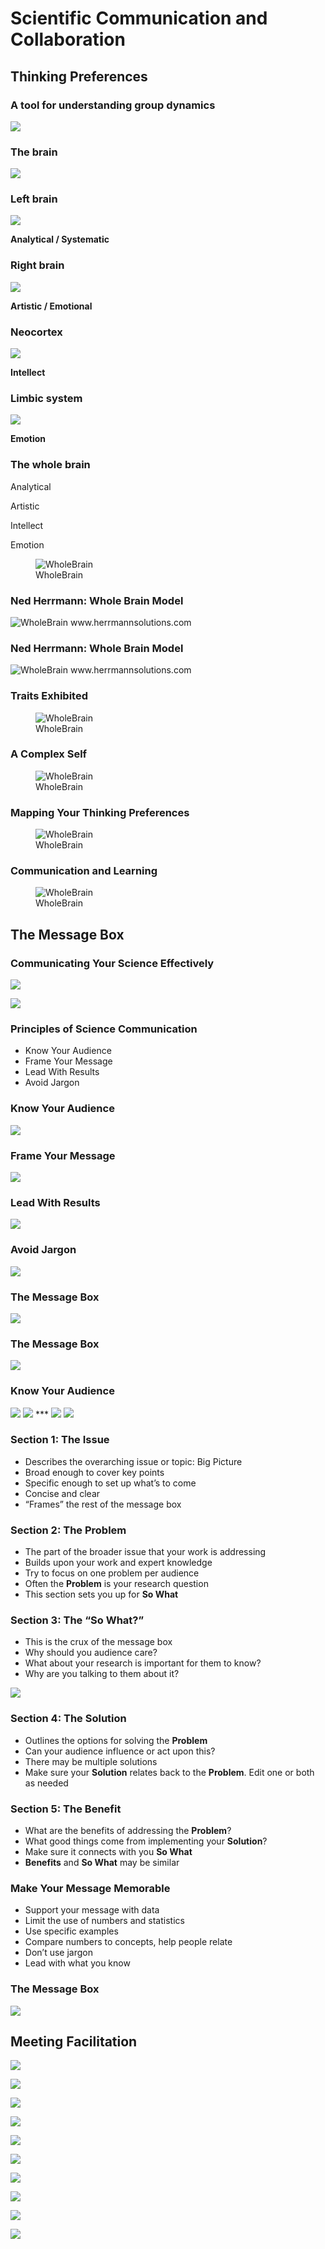 # Scientific Communication and Collaboration



## Thinking Preferences


### A tool for understanding group dynamics

![](images/brain.jpg)


### The brain



![](images/Brain.jpg)



### Left brain


![](images/LeftBrain.jpg)

**Analytical / Systematic**


### Right brain


![](images/RightBrain.jpg)


**Artistic / Emotional**

### Neocortex 


![](images/Neocortex.jpg)


**Intellect**

### Limbic system



![](images/Limbic.jpg)




**Emotion**


### The whole brain




Analytical

Artistic

Intellect

Emotion




![WholeBrain](images/wholebrain.png)


### Ned Herrmann: Whole Brain Model


![WholeBrain](images/whole-brain-model-2016.jpg)
www.herrmannsolutions.com

### Ned Herrmann: Whole Brain Model

![WholeBrain](images/whole-brain-model-2016v2.jpg)
www.herrmannsolutions.com

### Traits Exhibited

![WholeBrain](images/WholeBrainTraits.jpg)


### A Complex Self


![WholeBrain](images/WholeBrainSelf.jpg)


### Mapping Your Thinking Preferences


![WholeBrain](images/WholeBrainMap.jpg)


### Communication and Learning



![WholeBrain](images/WholeBrainCommunication.jpg)



## The Message Box


### Communicating Your Science Effectively

![](images/MessageBox.png)






![](images/Compass.png)



### Principles of Science Communication


- Know Your Audience
- Frame Your Message
- Lead With Results
- Avoid Jargon

### Know Your Audience


![](images/Audience.jpg)

### Frame Your Message 


![](images/resonate.png)


### Lead With Results



![](images/Approach.png)


### Avoid Jargon




![](images/Jargon.png)

### The Message Box




![](images/MessageBox2.png)

### The Message Box


![](images/BlankMessageBox.png)

### Know Your Audience

![](images/Public.jpg)
![](images/Teachers.jpg)
***
![](images/PolicyMakers.jpg)
![](images/Students.jpg)

### Section 1: The Issue

- Describes the overarching issue or topic: Big Picture
- Broad enough to cover key points
- Specific enough to set up what's to come
- Concise and clear
- "Frames" the rest of the message box

### Section 2: The Problem

- The part of the broader issue that your work is addressing
- Builds upon your work and expert knowledge
- Try to focus on one problem per audience
- Often the **Problem** is your research question
- This section sets you up for **So What**

### Section 3: The "So What?"

- This is the crux of the message box
- Why should you audience care?
- What about your research is important for them to know?
- Why are you talking to them about it?

![](images/SoWhat.png)

### Section 4: The Solution

- Outlines the options for solving the **Problem**
- Can your audience influence or act upon this?
- There may be multiple solutions
- Make sure your **Solution** relates back to the **Problem**. Edit one or both as needed

### Section 5: The Benefit

- What are the benefits of addressing the **Problem**?
- What good things come from implementing your **Solution**?
- Make sure it connects with you **So What**
- **Benefits** and **So What** may be similar

### Make Your Message Memorable

- Support your message with data
- Limit the use of numbers and statistics
- Use specific examples
- Compare numbers to concepts, help people relate
- Don't use jargon
- Lead with what you know

### The Message Box


![](images/MessageBoxPrompts.png)



## Meeting Facilitation



![](images/StickyDos1.png)


![](images/StickyDos2.png)


![](images/StickyDos3.png)


![](images/StickyDos4.png)


![](images/StickyDos5.png)


![](images/StickyDos6.png)


![](images/StickyDos7.png)


![](images/StickyDos8.png)


![](images/StickyDos9.png)


![](images/StickyDos10.png)





